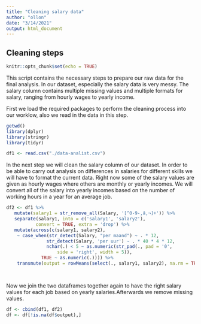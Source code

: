 ---
title: "Cleaning salary data"
author: "ollon"
date: "3/14/2021"
output: html_document
---
## Cleaning steps
```{r setup, include=FALSE}
knitr::opts_chunk$set(echo = TRUE)
```
This script contains the necessary steps to prepare our raw data for the final analysis. In our dataset, especially the salary data is very messy.  The salary column contains multiple missing values and multiple formats for salary, ranging from hourly wages to yearly income. 

First we load the required packages to perform the cleaning process into our worklow, also we read in the data in this step. 
```{r}
getwd()
library(dplyr)
library(stringr)
library(tidyr)

df1 <- read.csv("./data-analist.csv")
```

In the next step we will clean the salary column of our dataset. In order to be able to carry out analysis on differences in salaries for different skills we will have to format the current data. Right now some of the salary values are given as hourly wages where others are monthly or yearly incomes. We will convert all of the salary into yearly incomes based on the number of working hours in a year for an average job. 
```{r}
df2 <- df1 %>% 
   mutate(salary1 = str_remove_all(Salary, '[^0-9-,â‚¬]+')) %>% 
   separate(salary1, into = c('salary1', 'salary2'), 
           convert = TRUE, extra = 'drop') %>%
   mutate(across(c(salary1, salary2),
    ~ case_when(str_detect(Salary, "per maand") ~ . * 12, 
               str_detect(Salary, 'per uur') ~ . * 40 * 4 * 12, 
               nchar(.) < 5 ~ as.numeric(str_pad(., pad = '0', 
                   side = 'right', width = 5)),
             TRUE ~ as.numeric(.)))) %>% 
    transmute(output = rowMeans(select(., salary1, salary2), na.rm = TRUE))



```


##

Now we join the two dataframes together again to have the right salary values for each job based on yearly salaries.Afterwards we remove missing values. 

```{r}
df <- cbind(df1, df2)
df <- df[!is.na(df$output),]
```


